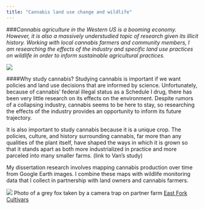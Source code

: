 ```yaml
---
title: "Cannabis land use change and wildlife"
---
```


###*Cannabis agriculture in the Western US is a booming economy. However, it is also a massively understudied topic of research given its illicit history. Working with local cannabis farmers and community members, I am researching the effects of the industry and specific land use practices on wildlife in order to inform sustainable agricultural practices.*

![](images/cannabis1.jpg)

####Why study cannabis? 
Studying cannabis is important if we want policies and land use decisions that are informed by science. Unfortunately, because of cannabis’ federal illegal status as a Schedule I drug, there has been very little research on its effects on the environment. Despite rumors of a collapsing industry, cannabis seems to be here to stay, so researching the effects of the industry provides an opportunity to inform its future trajectory.

It is also important to study cannabis because it is a unique crop. The policies, culture, and history surrounding cannabis, far more than any qualities of the plant itself, have shaped the ways in which it is grown so that it stands apart as both more industrialized in practice and more parceled into many smaller farms. (link to Van’s study)

My dissertation research involves mapping cannabis production over time from Google Earth images. I combine these maps with wildlife monitoring data that I collect in partnership with land owners and cannabis farmers. 

![](images/FoxCannabis.JPG)
Photo of a grey fox taken by a camera trap on partner farm [East Fork Cultivars](http://www.eastforkcultivars.com/)
